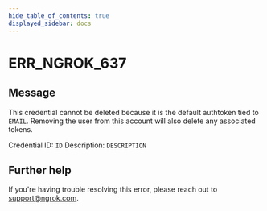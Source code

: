 ```yaml
---
hide_table_of_contents: true
displayed_sidebar: docs
---
```



# ERR_NGROK_637

## Message

This credential cannot be deleted because it is the default authtoken tied to `EMAIL`. Removing the user from this account will also delete any associated tokens.

Credential ID: `ID`
Description: `DESCRIPTION`

<ErrorDetails error="err_ngrok_637" />

## Further help

If you're having trouble resolving this error, please reach out to [support@ngrok.com](mailto:support@ngrok.com?subject=Help%20with%20ERR_NGROK_637).
